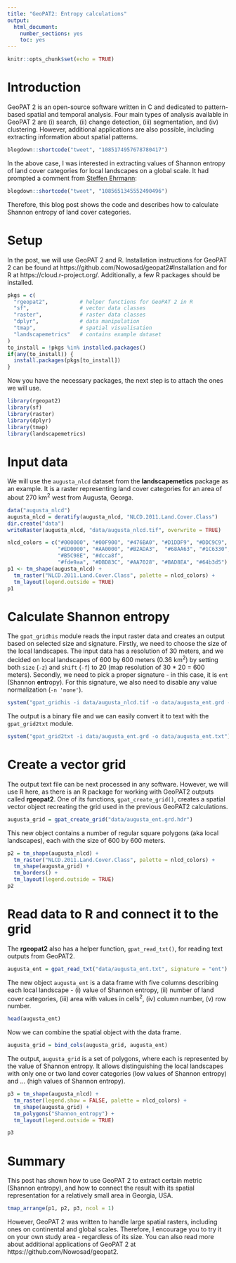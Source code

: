 ```yaml
---
title: "GeoPAT2: Entropy calculations"
output: 
  html_document: 
    number_sections: yes
    toc: yes
---
```


```r
knitr::opts_chunk$set(echo = TRUE)
```

# Introduction

GeoPAT 2 is an open-source software written in C and dedicated to pattern-based spatial and temporal analysis. 
Four main types of analysis available in GeoPAT 2 are (i) search, (ii) change detection, (iii) segmentation, and (iv) clustering.
However, additional applications are also possible, including extracting information about spatial patterns.

```r
blogdown::shortcode("tweet", "1085174957678780417")
```

In the above case, I was interested in extracting values of Shannon entropy of land cover categories for local landscapes on a global scale.
It had prompted a comment from [Steffen Ehrmann](https://twitter.com/DerEhrmann):

```r
blogdown::shortcode("tweet", "1085651345552490496")
```

Therefore, this blog post shows the code and describes how to calculate Shannon entropy of land cover categories.

# Setup

In the post, we will use GeoPAT 2 and R.
Installation instructions for GeoPAT 2 can be found at https://github.com/Nowosad/geopat2#Installation and for R at https://cloud.r-project.org/. 
Additionally, a few R packages should be installed.

```r
pkgs = c(
  "rgeopat2",          # helper functions for GeoPAT 2 in R
  "sf",                # vector data classes
  "raster",            # raster data classes
  "dplyr",             # data manipulation
  "tmap",              # spatial visualisation
  "landscapemetrics"   # contains example dataset
)
to_install = !pkgs %in% installed.packages()
if(any(to_install)) {
  install.packages(pkgs[to_install])
}
```

Now you have the necessary packages, the next step is to attach the ones we will use.

```r
library(rgeopat2)
library(sf)
library(raster)
library(dplyr)
library(tmap)
library(landscapemetrics)
```

# Input data

We will use the `augusta_nlcd` dataset from the **landscapemetics** package as an example.
It is a raster representing land cover categories for an area of about 270 km^2^ west from Augusta, Georga.

```r
data("augusta_nlcd")
augusta_nlcd = deratify(augusta_nlcd, "NLCD.2011.Land.Cover.Class")
dir.create("data")
writeRaster(augusta_nlcd, "data/augusta_nlcd.tif", overwrite = TRUE)
```

```r
nlcd_colors = c("#000000", "#00F900", "#476BA0", "#D1DDF9", "#DDC9C9", "#D89382",
                "#ED0000", "#AA0000", "#B2ADA3",  "#68AA63", "#1C6330", 
                "#B5C98E", "#dcca8f", 
                "#fde9aa", "#DBD83C", "#AA7028", "#BAD8EA", "#64b3d5")
p1 <- tm_shape(augusta_nlcd) +
  tm_raster("NLCD.2011.Land.Cover.Class", palette = nlcd_colors) + 
  tm_layout(legend.outside = TRUE)
p1
```

# Calculate Shannon entropy

The `gpat_gridhis` module reads the input raster data and creates an output based on selected size and signature.
Firstly, we need to choose the size of the local landscapes. 
The input data has a resolution of 30 meters, and we decided on local landscapes of 600 by 600 meters (0.36 km^2^) by setting both `size` (`-z`) and `shift` (`-f`) to 20 (map resolution of 30 * 20 = 600 meters). 
Secondly, we need to pick a proper signature - in this case, it is `ent` (Shannon **ent**ropy).
For this signature, we also need to disable any value normalization (`-n 'none'`).

```r
system("gpat_gridhis -i data/augusta_nlcd.tif -o data/augusta_ent.grd -z 20 -f 20 -s 'ent' -n 'none'")
```

The output is a binary file and we can easily convert it to text with the `gpat_grid2txt` module.

```r
system("gpat_grid2txt -i data/augusta_ent.grd -o data/augusta_ent.txt")
```

# Create a vector grid

The output text file can be next processed in any software.
However, we will use R here, as there is an R package for working with GeoPAT2 outputs called **rgeopat2**.
One of its functions, `gpat_create_grid()`, creates a spatial vector object recreating the grid used in the previous GeoPAT2 calculations.

```r
augusta_grid = gpat_create_grid("data/augusta_ent.grd.hdr")
```

This new object contains a number of regular square polygons (aka local landscapes), each with the size of 600 by 600 meters.

```r
p2 = tm_shape(augusta_nlcd) +
  tm_raster("NLCD.2011.Land.Cover.Class", palette = nlcd_colors) + 
  tm_shape(augusta_grid) +
  tm_borders() + 
  tm_layout(legend.outside = TRUE)
p2
```

# Read data to R and connect it to the grid

The **rgeopat2** also has a helper function, `gpat_read_txt()`, for reading text outputs from GeoPAT2.

```r
augusta_ent = gpat_read_txt("data/augusta_ent.txt", signature = "ent")
```

The new object `augusta_ent` is a data frame with five columns describing each local landscape - (i) value of Shannon entropy, (ii) number of land cover categories, (iii) area with values in cells^2^, (iv) column number, (v) row number.

```r
head(augusta_ent)
```

Now we can combine the spatial object with the data frame.

```r
augusta_grid = bind_cols(augusta_grid, augusta_ent)
```

The output, `augusta_grid` is a set of polygons, where each is represented by the value of Shannon entropy.
It allows distinguishing the local landscapes with only one or two land cover categories (low values of Shannon entropy) and ... (high values of Shannon entropy).

```r
p3 = tm_shape(augusta_nlcd) +
  tm_raster(legend.show = FALSE, palette = nlcd_colors) +
  tm_shape(augusta_grid) +
  tm_polygons("Shannon_entropy") + 
  tm_layout(legend.outside = TRUE)

p3
```

# Summary

This post has shown how to use GeoPAT 2 to extract certain metric (Shannon entropy), and how to connect the result with its spatial representation for a relatively small area in Georgia, USA.

```r
tmap_arrange(p1, p2, p3, ncol = 1)
```

However, GeoPAT 2 was written to handle large spatial rasters, including ones on continental and global scales.
Therefore, I encourage you to try it on your own study area - regardless of its size.
You can also read more about additional applications of GeoPAT 2 at https://github.com/Nowosad/geopat2.
